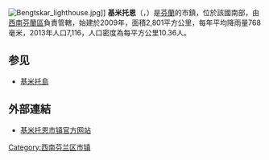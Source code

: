 [[File:Bengtskar_lighthouse.jpg|thumb]]]]
'''基米托恩'''（{{lang-sv|Kimitoön}}，{{lang-fi|Kemiönsaari}}）是[[芬蘭|芬蘭]]的市鎮，位於該國南部，由[[西南芬蘭區|西南芬蘭區]]負責管轄，始建於2009年，面積2,801平方公里，每年平均降雨量768毫米，2013年人口7,116，人口密度為每平方公里10.36人。

== 参见 ==
* [[基米托島|基米托島]]

==外部連結==
{{commonscat|Kimitoön}}
* [https://www.kimitoon.fi/ 基米托恩市镇官方网站] {{Wayback|url=https://www.kimitoon.fi/ |date=20220412171228 }} {{sv}} {{fi}} {{en}}

{{Finland-geo-stub}}
[[Category:西南芬兰区市镇|Category:西南芬兰区市镇]]